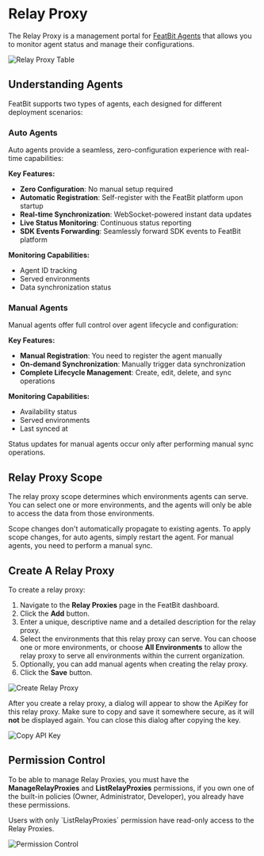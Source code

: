 
# Relay Proxy

The Relay Proxy is a management portal for [FeatBit Agents](https://github.com/featbit/featbit-agent) that allows you to monitor agent status and manage their configurations. 

![Relay Proxy Table](../relay-proxy/assets/relay-proxy/relay-proxy-table.png)

## Understanding Agents

FeatBit supports two types of agents, each designed for different deployment scenarios:

### Auto Agents

Auto agents provide a seamless, zero-configuration experience with real-time capabilities:

**Key Features:**

- **Zero Configuration**: No manual setup required
- **Automatic Registration**: Self-register with the FeatBit platform upon startup
- **Real-time Synchronization**: WebSocket-powered instant data updates
- **Live Status Monitoring**: Continuous status reporting
- **SDK Events Forwarding**: Seamlessly forward SDK events to FeatBit platform

**Monitoring Capabilities:**

- Agent ID tracking
- Served environments
- Data synchronization status

### Manual Agents

Manual agents offer full control over agent lifecycle and configuration:

**Key Features:**

- **Manual Registration**: You need to register the agent manually
- **On-demand Synchronization**: Manually trigger data synchronization
- **Complete Lifecycle Management**: Create, edit, delete, and sync operations

**Monitoring Capabilities:**

- Availability status
- Served environments
- Last synced at

<Callout type="info">
  Status updates for manual agents occur only after performing manual sync operations.
</Callout>


## Relay Proxy Scope

The relay proxy scope determines which environments agents can serve. You can select one or more environments, and the agents will only be able to access the data from those environments.

<Callout type="warning">
  Scope changes don't automatically propagate to existing agents. To apply scope changes, for auto agents, simply restart the agent. For manual agents, you need to perform a manual sync.
</Callout>

## Create A Relay Proxy

To create a relay proxy:

1. Navigate to the **Relay Proxies** page in the FeatBit dashboard.
2. Click the **Add** button.
3. Enter a unique, descriptive name and a detailed description for the relay proxy.
4. Select the environments that this relay proxy can serve. You can choose one or more environments, or choose **All Environments** to allow the relay proxy to serve all environments within the current organization.
5. Optionally, you can add manual agents when creating the relay proxy.
6. Click the **Save** button.

![Create Relay Proxy](../relay-proxy/assets/relay-proxy/create-relay-proxy.png)

After you create a relay proxy, a dialog will appear to show the ApiKey for this relay proxy. Make sure to copy and save it somewhere secure, as it will **not** be displayed again. You can close this dialog after copying the key.

![Copy API Key](../relay-proxy/assets/relay-proxy/copy-api-key.png)

## Permission Control

To be able to manage Relay Proxies, you must have the **ManageRelayProxies** and **ListRelayProxies** permissions, if you own one of the built-in policies (Owner, Administrator, Developer), you already have these permissions.

<Callout type="info">
  Users with only `ListRelayProxies` permission have read-only access to the Relay Proxies.
</Callout>

![Permission Control](../relay-proxy/assets/relay-proxy/permission-control.png)